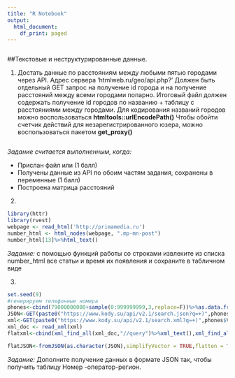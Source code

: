 ```yaml
---
title: "R Notebook"
output:
  html_document:
    df_print: paged
---
```


```r

```

##Текстовые и неструктурированные данные. 

1. Достать данные по расстояниям между любыми пятью городами через API. Адрес сервера 'htmlweb.ru/geo/api.php?' Должен быть отдельный GET запрос на получение id города и на получение расстояний между всеми городами попарно. 
Итоговый файл должен содержать получение id городов по названию + таблицу с расстояниями между городами.
Для кодирования названий городов можно воспользоваться **htmltools::urlEncodePath()**
Чтобы обойти счетчик действий для незарегистрированного юзера, можно воспользоваться пакетом **get_proxy()**

```r

```

*Задание считается выполненным, когда: *

* Прислан файл или (1 балл)
* Получены данные из API по обоим частям задания, сохранены в переменные (1 балл)
* Построена матрица расстояний

2. 
```r
library(httr)
library(rvest)
webpage <- read_html('http://primamedia.ru')
number_html <- html_nodes(webpage, ".mp-mn-post")
number_html[13]%>%html_text()

```

*Задание:* с помощью функций работы со строками извлеките из списка number_html все статьи и время их появления и сохраните в табличном виде

3.
```r
set.seed(9)
#генерируем телефонные номера
phones<-cbind(79000000000+sample(0:999999999,3,replace=F))%>%as.data.frame()
JSON<-GET(paste0("https://www.kody.su/api/v2.1/search.json?q=+)",phones$V1[1],"&key=test"))
xml<-GET(paste0("https://www.kody.su/api/v2.1/search.xml?q=+)",phones$V1[1],"&key=test"))
xml_doc <- read_xml(xml)
flatxml<-cbind(xml_find_all(xml_doc,"//query")%>%xml_text(),xml_find_all(xml_doc,"//numbers/number/operator")%>%xml_text(),xml_find_all(xml_doc,"//numbers/number/region")%>%xml_text())

flatJSON<-fromJSON(as.character(JSON),simplifyVector = TRUE,flatten = T)

```
*Задание:* Дополните получение данных в формате JSON так, чтобы получить таблицу Номер -оператор-регион. 



